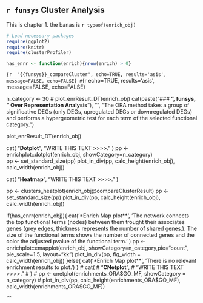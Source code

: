 ## `r funsys` Cluster Analysis

This is chapter 1.
the banas is `r typeof(enrich_obj)`
```r
 
# Load necessary packages
require(ggplot2)
require(knitr)
require(clusterProfiler)

has_enrr <- function(enrich){nrow(enrich) > 0}

```



```{r  "{{funsys}}_compareCluster", echo=TRUE, results='asis', message=FALSE, echo=FALSE}
#```{r echo=TRUE, results='asis', message=FALSE, echo=FALSE}

n_category <- 30
# plot_enrResult_DT(enrich_obj)
cat(paste("### **", funsys, " Over Representation Analysis**"), "\n",
	"The ORA method takes a group of significative DEGs (only DEGs, upregulated DEGs or downregulated DEGs) and performs a hypergeometric test for each term of the selected functional category.\n\n")

plot_enrResult_DT(enrich_obj)


cat(
	"**Dotplot**\n\n", 
	"WRITE THIS TEXT >>>>.\n\n"
)
pp <- enrichplot::dotplot(enrich_obj, showCategory=n_category)  
pp <- set_standard_size(pp)
plot_in_div(pp, calc_height(enrich_obj), calc_width(enrich_obj))

cat(
	"**Heatmap**\n\n", 
	"WRITE THIS TEXT >>>>.\n\n"
)

pp <- clusters_heatplot(enrich_obj@compareClusterResult) 
pp <- set_standard_size(pp)
plot_in_div(pp, calc_height(enrich_obj), calc_width(enrich_obj))

if(has_enrr(enrich_obj)){
	cat('\n\n**Enrich Map plot**\n\n',
		'The network connects the top functional terms (nodes) between them trought their associates genes (grey edges, thickness represents the number of shared genes.).
		The size of the functional terms shows the number of connected genes and the color the adjusted pvalue of the functional term.\n\n'
	)
	pp <- enrichplot::emapplot(enrich_obj, showCategory=n_category,pie="count", pie_scale=1.5, layout="kk")
	plot_in_div(pp, fig_width = calc_width(enrich_obj))
}else{
	cat('\n\n**Enrich Map plot**\n\n', 
		'There is no relevant enrichment results to plot.\n\n')
}
# cat(
# 	"**CNetplot**\n\n", 
# 	"WRITE THIS TEXT >>>>.\n\n"
# )
# pp <- cnetplot(enrichments_ORA$GO_MF, showCategory = n_category)
# plot_in_div(pp, calc_height(enrichments_ORA$GO_MF), calc_width(enrichments_ORA$GO_MF))

```

